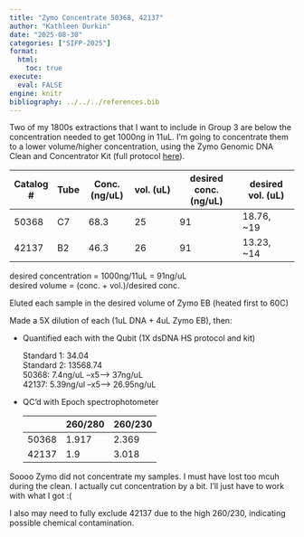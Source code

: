 ```yaml
---
title: "Zymo Concentrate 50368, 42137"
author: "Kathleen Durkin"
date: "2025-08-30"
categories: ["SIFP-2025"]
format:
  html:
    toc: true
execute: 
  eval: FALSE
engine: knitr
bibliography: ../../../references.bib
---
```


Two of my 1800s extractions that I want to include in Group 3 are below the concentration needed to get 1000ng in 11uL. I'm going to concentrate them to a lower volume/higher concentration, using the Zymo Genomic DNA Clean and Concentrator Kit (full protocol [here](./2025_07_12_zymo_cleanup.qmd)).

| Catalog \# | Tube | Conc. (ng/uL) | vol. (uL) | desired conc. (ng/uL) | desired vol. (uL) |
|------------|------|---------------|-----------|-----------------------|-------------------|
| 50368      | C7   | 68.3          | 25        | 91                    | 18.76, \~19       |
| 42137      | B2   | 46.3          | 26        | 91                    | 13.23, \~14       |

desired concentration = 1000ng/11uL = 91ng/uL\
desired volume = (conc. + vol.)/desired conc.

Eluted each sample in the desired volume of Zymo EB (heated first to 60C)

Made a 5X dilution of each (1uL DNA + 4uL Zymo EB), then:

-   Quantified each with the Qubit (1X dsDNA HS protocol and kit)

    Standard 1: 34.04\
    Standard 2: 13568.74\
    50368: 7.4ng/uL --x5--\> 37ng/uL\
    42137: 5.39ng/ul --x5--\> 26.95ng/uL

-   QC'd with Epoch spectrophotometer

    |       | 260/280 | 260/230 |
    |-------|---------|---------|
    | 50368 | 1.917   | 2.369   |
    | 42137 | 1.9     | 3.018   |

Soooo Zymo did not concentrate my samples. I must have lost too mcuh during the clean. I actually cut concentration by a bit. I'll just have to work with what I got :(

I also may need to fully exclude 42137 due to the high 260/230, indicating possible chemical contamination.
